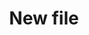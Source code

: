---
title: "New file"
description: "Description of your new file."
icon: "ampersand"
sidebarTitle: "ssss"
---